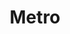 ---
title: 'Metro'
description: 'Discover how Metro, the module manager for React Native can be used to your advantage to alter app functionality.'
icon: 'box-taped'
---